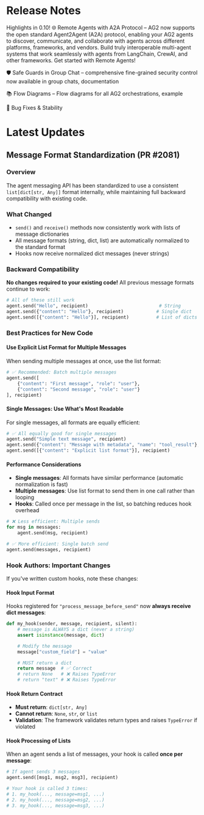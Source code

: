 # Release Notes

Highlights in 0.10!
🌐 Remote Agents with A2A Protocol – AG2 now supports the open standard Agent2Agent (A2A) protocol, enabling your AG2 agents to discover, communicate, and collaborate with agents across different platforms, frameworks, and vendors. Build truly interoperable multi-agent systems that work seamlessly with agents from LangChain, CrewAI, and other frameworks. Get started with Remote Agents!

🛡️ Safe Guards in Group Chat – comprehensive fine-grained security control now available in group chats, documentation

📚 Flow Diagrams – Flow diagrams for all AG2 orchestrations, example

🐛 Bug Fixes & Stability


# Latest Updates

## Message Format Standardization (PR #2081)

### Overview
The agent messaging API has been standardized to use a consistent `list[dict[str, Any]]` format internally, while maintaining full backward compatibility with existing code.

### What Changed
- `send()` and `receive()` methods now consistently work with lists of message dictionaries
- All message formats (string, dict, list) are automatically normalized to the standard format
- Hooks now receive normalized dict messages (never strings)

### Backward Compatibility
**No changes required to your existing code!** All previous message formats continue to work:

```python
# All of these still work
agent.send("Hello", recipient)                          # String
agent.send({"content": "Hello"}, recipient)            # Single dict
agent.send([{"content": "Hello"}], recipient)          # List of dicts
```

### Best Practices for New Code

#### Use Explicit List Format for Multiple Messages
When sending multiple messages at once, use the list format:

```python
# ✅ Recommended: Batch multiple messages
agent.send([
    {"content": "First message", "role": "user"},
    {"content": "Second message", "role": "user"}
], recipient)
```

#### Single Messages: Use What's Most Readable
For single messages, all formats are equally efficient:

```python
# ✅ All equally good for single messages
agent.send("Simple text message", recipient)
agent.send({"content": "Message with metadata", "name": "tool_result"}, recipient)
agent.send([{"content": "Explicit list format"}], recipient)
```

#### Performance Considerations
- **Single messages**: All formats have similar performance (automatic normalization is fast)
- **Multiple messages**: Use list format to send them in one call rather than looping
- **Hooks**: Called once per message in the list, so batching reduces hook overhead

```python
# ❌ Less efficient: Multiple sends
for msg in messages:
    agent.send(msg, recipient)

# ✅ More efficient: Single batch send
agent.send(messages, recipient)
```

### Hook Authors: Important Changes

If you've written custom hooks, note these changes:

#### Hook Input Format
Hooks registered for `"process_message_before_send"` now **always receive dict messages**:

```python
def my_hook(sender, message, recipient, silent):
    # message is ALWAYS a dict (never a string)
    assert isinstance(message, dict)

    # Modify the message
    message["custom_field"] = "value"

    # MUST return a dict
    return message  # ✅ Correct
    # return None   # ❌ Raises TypeError
    # return "text" # ❌ Raises TypeError
```

#### Hook Return Contract
- **Must return**: `dict[str, Any]`
- **Cannot return**: `None`, `str`, or `list`
- **Validation**: The framework validates return types and raises `TypeError` if violated

#### Hook Processing of Lists
When an agent sends a list of messages, your hook is called **once per message**:

```python
# If agent sends 3 messages
agent.send([msg1, msg2, msg3], recipient)

# Your hook is called 3 times:
# 1. my_hook(..., message=msg1, ...)
# 2. my_hook(..., message=msg2, ...)
# 3. my_hook(..., message=msg3, ...)
```

